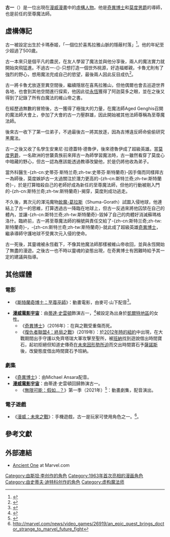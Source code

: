 {{noteTA
|G1=美國漫畫
|1==zh-cn:王; zh-tw:王; zh-hk:老王;
|2=zh-tw:多瑪暮; zh-hk:多瑪姆;
|3=zh-tw:史傳奇; zh-cn:斯特蘭奇;
|4=zh-tw:古一; zh-cn:上古尊者;
}}
{{Infobox comics character
|image= 
|converted=y
|caption=
|character_name=古一<br>Ancient One
|real_name=
|species=
|publisher=[[漫威漫畫|漫威漫畫]]
|debut=《{{link-en|奇異故事|Strange Tales}}》第110期（1963年7月）
|creators=[[史丹·李|史丹·李]]<br>[[史蒂夫·迪特科|史蒂夫·迪特科]]
|alliances=Ancient Ones
|partners = [[奇異博士|奇異博士]]<br>[[莫度男爵|莫度男爵]]<br>Kaluu<br/>Mister Jip<br/>Doctor Druid
|aliases=The Master, The High Lama, The Mystic, The Spirit Leopard
|powers=*魔法
*能量爆發
*傳送
*星界投影
*幻象操作
}}

'''古一'''（{{lang-en|Ancient One}}）是一位出現在[[漫威漫畫|漫威漫畫]]中的[[虛構人物|虛構人物]]。他是[[奇異博士|奇異博士]]和[[莫度男爵|莫度男爵]]的導師，也是前任的至尊魔法師。

==虛構傳記==
古一被設定出生於卡瑪泰姬，「一個位於喜馬拉雅山脈的隱蔽村落」<ref> {{cite book|last1=Lee|first1=Stan|last2=O'Neil|first2=Denny|chapter=The Origin of the Ancient One!|date=September 1966|title=[[Strange_Tales|Strange Tales]]|publisher=Marvel Comics Group|page=2|edition=148}}</ref>。他的年紀至少超過了500歲。

古一本來只是個平凡的農民，在友人{{le|卡魯尤|Kaluu}}學習了魔法並與他分享後，兩人的魔法實力就開始突飛猛進。不過古一-{}-只想打造一個世外桃源，好造福鄉親，卡魯尤則有了強烈的野心，想用魔法完成自己的慾望，最後兩人因此反目成仇<ref>{{cite web | url=http://www.comicvine.com/ancient-one/4005-2212/ | website=Comicvine.com | title=Ancient One | accessdate=15 January 2015 | archive-date=2015-09-23 | archive-url=https://web.archive.org/web/20150923205736/http://www.comicvine.com/ancient-one/4005-2212/ | dead-url=no }}</ref>。

古一將卡魯尤放逐至異空間後，繼續隱居在喜馬拉雅山，但他偶爾也會去巡遊世界各地，也會到其他空間進行探索，他因此從[[永恆_(漫畫)|永恆]]獲得了阿迦莫多之眼，並在之後又得到了記錄了所有白魔法的維山帝之書。

在經歷過無數的冒險後，古一獲得了極強大的力量，在魔法師Aged Genghis召開的魔法師大會上，參加了大會的古一力壓群雄，因此開始被其他法師尊稱為至尊魔法師。

後來古一收下了第一位弟子{{le|吉博大法師|Mister Jip}}，不過最後古一將其放逐，因為吉博違反師命偷偷研究黑魔法。

古一之後又收了名學生安東尼·拉德蓋特·德魯伊，後來德魯伊成了超級英雄{{le|德魯伊大夫|Doctor Druid}}。當[[莫度男爵|莫度男爵]]，一名歐洲的世襲貴族前來拜古一為師學習魔法時，古一雖然看穿了莫度心中暗藏的野心，但古一認為應該能透過教導改變他，於是仍將他收為弟子。

當外科醫生-{zh-cn:史蒂芬·斯特兰奇;zh-tw:史蒂芬·斯特蘭奇}-因手傷而同樣拜古一為師後，莫度嫉妒古一太過關注於潛力更高的-{zh-cn:斯特兰奇;zh-tw:斯特蘭奇}-，於是打算暗殺自己的老師好成為新任的至尊魔法師，但他的行動被剛入門的-{zh-cn:斯特兰奇;zh-tw:斯特蘭奇}-揭穿，莫度則成功逃走。

不久後，異次元的渾沌魔物[[欰魔-葛拉斯|欰魔-葛拉斯]]（Shuma-Gorath）試圖入侵地球，他連結上了古一的思維，打算透過古一降臨在地球上，但古一反過來將他囚禁在自己的體內，並讓-{zh-cn:斯特兰奇;zh-tw:斯特蘭奇}-毀掉了自己的肉體好消滅蘇瑪格洛什。臨終前，古一將至尊魔法師的稱號與責任交給了-{zh-cn:斯特兰奇;zh-tw:斯特蘭奇}-，-{zh-cn:斯特兰奇;zh-tw:斯特蘭奇}-就此成了超級英雄[[奇異博士|奇異博士]]，繼承導師守護地球不受異次元入侵的使命。

古一死後，其靈魂被永恆截下，不像其他魔法師那樣被維山帝收回，並與永恆開始了無盡的漫遊。之後古一也不時以靈魂的姿態出現，在奇異博士有困難時給予其一定的建議與指導。

==其他媒體==
===電影===
*《[[斯特蘭奇博士：至尊巫師|斯特蘭奇博士：至尊巫師]]》：動畫電影，由麥可·山下配音<ref>{{cite web|url=https://www.imdb.com/title/tt0910865/fullcredits?ref_=tt_cl_sm#cast|title=Doctor Strange (2007 Video) Full Cast & Crew| publisher=IMDb}}</ref>。

*'''[[漫威電影宇宙|漫威電影宇宙]]'''：由[[蒂達·史雲頓|蒂達·史雲頓]]飾演古一，<ref>{{Cite web |url=http://screencrush.com/tilda-swinton-doctor-strange-interview/ |title=Tilda Swinton Explains Why She's 'Really, Really, Really Excited' to Star in Marvel's 'Doctor Strange' |accessdate=2017-03-04 |archive-date=2019-03-29 |archive-url=https://web.archive.org/web/20190329112849/https://screencrush.com/tilda-swinton-doctor-strange-interview/ |dead-url=no }}</ref>被設定為出身於[[凱爾特地區|凱爾特地區]]的女性。
**《[[奇異博士_(電影)|奇異博士]]》（2016年）：在與{{link-en|卡西流斯|Kaecilius}}之戰受重傷而死。
**《[[復仇者聯盟4：終局之戰|復仇者聯盟4：終局之戰]]》（2019年）：於[[復仇者聯盟_(電影)|2012年時的紐約]]中出現，在大戰期間出手守護以免齊塔瑞大軍攻擊至聖所，被[[浩克_(漫畫)|班納]]找到遊說借出時間寶石，起初拒絕但知道史傳奇[[復仇者聯盟3：無限之戰|在未來因形勢所迫]]而交出時間寶石予[[薩諾斯|薩諾斯]]後，改變態度借出時間寶石予班納。

===劇集===
*《[[奇異博士_(電視電影)|奇異博士]]》：由Michael Ansara配音。
*'''[[漫威電影宇宙|漫威電影宇宙]]'''：由蒂達·史雲頓回歸飾演古一。
** 《[[無限可能：假如…？|無限可能：假如…？]]》第一季（2021年）<ref name="FullCast">{{Cite web |last=Campbell |first=Scott |date=2021-08-01 |title=Here Are All the Marvel Actors Doing Voices in 'What If...?' |url=https://collider.com/marvel-what-if-voice-cast-explained/ |url-status=no |archive-url=https://web.archive.org/web/20210802020126/https://collider.com/marvel-what-if-voice-cast-explained/ |archive-date=2021-08-02 |access-date=2021-08-01 |website=[[Collider_(website)|Collider]] |language=en-US }}</ref>：動畫劇集，配音演出。

===電子遊戲===
*《[[漫威：未來之戰|漫威：未來之戰]]》：手機遊戲，古一是玩家可使用角色之一。<ref>http://marvel.com/news/video_games/26919/an_epic_quest_brings_doctor_strange_to_marvel_future_fight</ref>。

==參考文獻==
{{REFLIST}}

==外部連結==
* [http://marvel.com/universe/Ancient_One Ancient One]{{Wayback|url=http://marvel.com/universe/Ancient_One |date=20170311121950 }} at Marvel.com

{{奇異博士}}

[[Category:由斯坦·李创作的角色|Category:由斯坦·李创作的角色]]
[[Category:1963年首次亮相的漫画角色|Category:1963年首次亮相的漫画角色]]
[[Category:由史蒂夫·迪特科创作的角色|Category:由史蒂夫·迪特科创作的角色]]
[[Category:虚构魔法师|Category:虚构魔法师]]